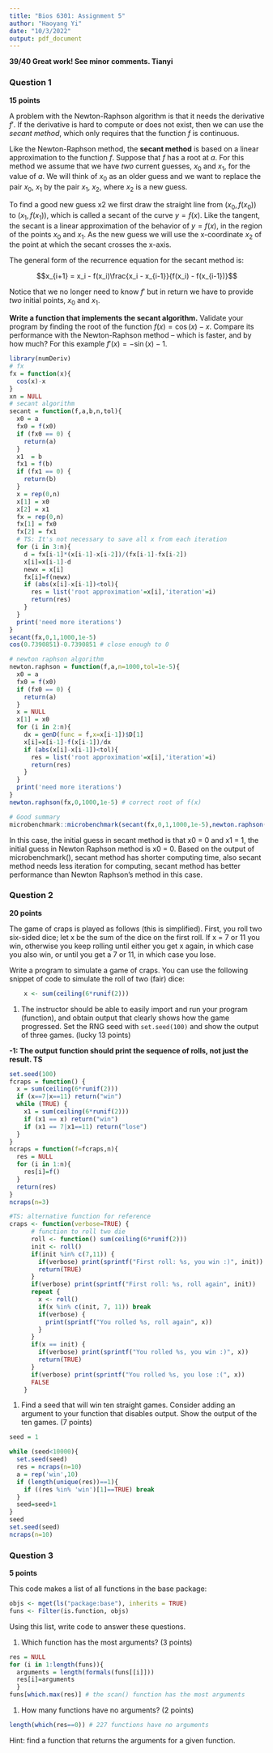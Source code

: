```yaml
---
title: "Bios 6301: Assignment 5"
author: "Haoyang Yi"
date: "10/3/2022"
output: pdf_document
---
```


**39/40 Great work! See minor comments. Tianyi**

### Question 1 ###

**15 points**

A problem with the Newton-Raphson algorithm is that it needs the derivative $f'$. If the derivative is hard to compute or does not exist, then we can use the *secant method*, which only requires that the function $f$ is continuous.

Like the Newton-Raphson method, the **secant method** is based on a linear approximation to the function $f$. Suppose that $f$ has a root at $a$. For this method we assume that we have *two* current guesses, $x_0$ and $x_1$, for the value of $a$. We will think of $x_0$ as an older guess and we want to replace the pair $x_0$, $x_1$ by the pair $x_1$, $x_2$, where $x_2$ is a new guess.

To find a good new guess x2 we first draw the straight line from $(x_0,f(x_0))$ to $(x_1,f(x_1))$, which is called a secant of the curve $y = f(x)$. Like the tangent, the secant is a linear approximation of the behavior of $y = f(x)$, in the region of the points $x_0$ and $x_1$. As the new guess we will use the x-coordinate $x_2$ of the point at which the secant crosses the x-axis.

The general form of the recurrence equation for the secant method is:

$$x_{i+1} = x_i - f(x_i)\frac{x_i - x_{i-1}}{f(x_i) - f(x_{i-1})}$$

Notice that we no longer need to know $f'$ but in return we have to provide *two* initial points, $x_0$ and $x_1$.

**Write a function that implements the secant algorithm.** Validate your program by finding the root of the function $f(x) = \cos(x) - x$. Compare its performance with the Newton-Raphson method -- which is faster, and by how much?  For this example $f'(x) = -\sin(x) - 1$.

```r
library(numDeriv)
# fx
fx = function(x){
  cos(x)-x
}
xn = NULL
# secant algorithm 
secant = function(f,a,b,n,tol){
  x0 = a
  fx0 = f(x0)
  if (fx0 == 0) {
    return(a)
  }
  x1  = b
  fx1 = f(b)
  if (fx1 == 0) {
    return(b)
  }
  x = rep(0,n)
  x[1] = x0
  x[2] = x1
  fx = rep(0,n)
  fx[1] = fx0
  fx[2] = fx1
  # TS: It's not necessary to save all x from each iteration
  for (i in 3:n){
    d = fx[i-1]*(x[i-1]-x[i-2])/(fx[i-1]-fx[i-2])
    x[i]=x[i-1]-d
    newx = x[i]
    fx[i]=f(newx)
    if (abs(x[i]-x[i-1])<tol){
      res = list('root approximation'=x[i],'iteration'=i)
      return(res)
    }
  }
  print('need more iterations')
}
secant(fx,0,1,1000,1e-5)
cos(0.7390851)-0.7390851 # close enough to 0

# newton raphson algorithm
newton.raphson = function(f,a,n=1000,tol=1e-5){
  x0 = a
  fx0 = f(x0)
  if (fx0 == 0) {
    return(a)
  }
  x = NULL
  x[1] = x0
  for (i in 2:n){
    dx = genD(func = f,x=x[i-1])$D[1]
    x[i]=x[i-1]-f(x[i-1])/dx
    if (abs(x[i]-x[i-1])<tol){
      res = list('root approximation'=x[i],'iteration'=i)
      return(res)
    }
  }
  print('need more iterations')  
}
newton.raphson(fx,0,1000,1e-5) # correct root of f(x)

# Good summary
microbenchmark::microbenchmark(secant(fx,0,1,1000,1e-5),newton.raphson(fx,0,1000,1e-5))
```
In this case, the initial guess in secant method is that x0 = 0 and x1 = 1, the initial guess in Newton Raphson method is x0 = 0.
Based on the output of microbenchmark(), secant method has shorter computing time, also secant method needs less iteration for computing, secant method has better performance than Newton Raphson's method in this case. 

### Question 2 ###

**20 points**

The game of craps is played as follows (this is simplified). First, you roll two six-sided dice; let x be the sum of the dice on the first roll. If x = 7 or 11 you win, otherwise you keep rolling until either you get x again, in which case you also win, or until you get a 7 or 11, in which case you lose.

Write a program to simulate a game of craps. You can use the following snippet of code to simulate the roll of two (fair) dice:

```r
    x <- sum(ceiling(6*runif(2)))
```

1. The instructor should be able to easily import and run your program (function), and obtain output that clearly shows how the game progressed.  Set the RNG seed with `set.seed(100)` and show the output of three games. (lucky 13 points)

**-1:  The output function should print the sequence of rolls, not just the result. TS**
```r
set.seed(100)
fcraps = function() {
  x = sum(ceiling(6*runif(2)))
  if (x==7|x==11) return("win")
  while (TRUE) {
    x1 = sum(ceiling(6*runif(2)))
    if (x1 == x) return("win")
    if (x1 == 7|x1==11) return("lose")
  }
}
ncraps = function(f=fcraps,n){
  res = NULL
  for (i in 1:n){
    res[i]=f()
  }
  return(res)
}
ncraps(n=3)

#TS: alternative function for reference
craps <- function(verbose=TRUE) {
      # function to roll two die
      roll <- function() sum(ceiling(6*runif(2)))
      init <- roll()
      if(init %in% c(7,11)) {
        if(verbose) print(sprintf("First roll: %s, you win :)", init))
        return(TRUE)
      }
      if(verbose) print(sprintf("First roll: %s, roll again", init))
      repeat {
        x <- roll()
        if(x %in% c(init, 7, 11)) break
        if(verbose) {
          print(sprintf("You rolled %s, roll again", x))
        }
      }
      if(x == init) {
        if(verbose) print(sprintf("You rolled %s, you win :)", x))
        return(TRUE)
      }
      if(verbose) print(sprintf("You rolled %s, you lose :(", x))
      FALSE
    }
```
1. Find a seed that will win ten straight games.  Consider adding an argument to your function that disables output. Show the output of the ten games. (7 points)
```r
seed = 1

while (seed<10000){
  set.seed(seed)
  res = ncraps(n=10)
  a = rep('win',10)
  if (length(unique(res))==1){
    if ((res %in% 'win')[1]==TRUE) break
  }
  seed=seed+1
}
seed
set.seed(seed)
ncraps(n=10)
```
### Question 3 ###

**5 points**

This code makes a list of all functions in the base package:

```r
objs <- mget(ls("package:base"), inherits = TRUE)
funs <- Filter(is.function, objs)
```

Using this list, write code to answer these questions.

1. Which function has the most arguments? (3 points)
```r
res = NULL
for (i in 1:length(funs)){
  arguments = length(formals(funs[[i]]))
  res[i]=arguments
  }
funs[which.max(res)] # the scan() function has the most arguments
```
1. How many functions have no arguments? (2 points)
```r
length(which(res==0)) # 227 functions have no arguments
```
Hint: find a function that returns the arguments for a given function.